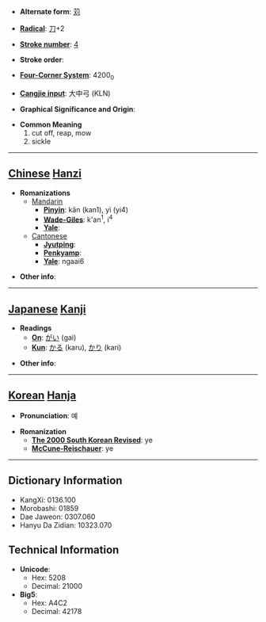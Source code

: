 * '''Alternate form''': [[苅]]

* '''[[Wiktionary:Chinese radical index| Radical]]''': [[Wiktionary:Chinese radical index 刀|刀]]+2

* '''[[Wiktionary:Chinese total strokes index|Stroke number]]''': [[Wiktionary:Chinese total strokes index 4|4]]

* '''Stroke order''': 

* '''[[Wiktionary:Chinese four corner index|Four-Corner System]]''': 4200<sub>0</sub>

* '''[[Wiktionary:Chinese Cangjie index|Cangjie input]]''': 大中弓 (KLN)

* '''Graphical Significance and Origin''': 

* '''Common Meaning'''
*#cut off, reap, mow
*# sickle


----

== [[Chinese]] [[Hanzi]] ==

* '''Romanizations'''
** [[Mandarin]]
*** '''[[Pinyin]]''': kān (kan1), yì (yi4)
*** '''[[Wade-Giles]]''': k'an<sup>1</sup>, i<sup>4</sup>
*** '''[[Yale]]''': 
**[[Cantonese]]
***'''[[Jyutping]]''':
***'''[[Penkyamp]]''': 
***'''[[Yale]]''': ngaai6

* '''Other info''': 

----

== [[Japanese]] [[Kanji]] ==

* '''Readings'''
** '''[[On]]''': [[がい]] (gai)
** '''[[Kun]]''': [[かる]] (karu), [[かり]] (kari)

* '''Other info''':  

----

== [[Korean]] [[Hanja]] ==

* '''Pronunciation''': 예

* '''Romanization'''
** '''[[The 2000 South Korean Revised Romanization|The 2000 South Korean Revised]]''': ye
** '''[[McCune-Reischauer]]''': ye

----

== Dictionary Information ==

* KangXi: 0136.100
* Morobashi: 01859
* Dae Jaweon: 0307.060
* Hanyu Da Zidian: 10323.070

== Technical Information ==

* '''Unicode''':
** Hex: 5208
** Decimal: 21000
* '''Big5''':
** Hex: A4C2
** Decimal: 42178